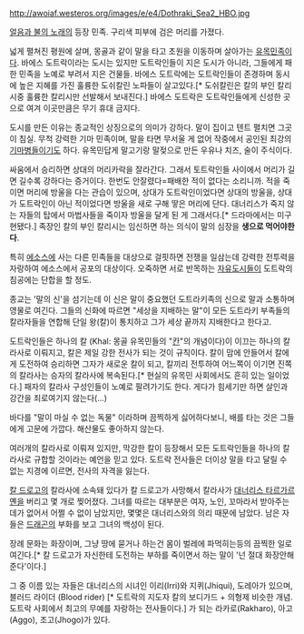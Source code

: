 http://awoiaf.westeros.org/images/e/e4/Dothraki_Sea2_HBO.jpg

[[얼음과 불의 노래]]의 등장 민족. 구리색 피부에 검은 머리를 가졌다.

넓게 펼쳐진 평원에 살며, 몽골과 같이 말을 타고 초원을 이동하며 살아가는 [[유목민족]]이다. 바에스 도트락이라는 도시는 있지만 도트락인들이 지은 도시가 아니라, 그들에게 패한 민족을 노예로 부려서 지은 건물들. 바에스 도트락에는 도트락인들이 존경하며 동시에 높은 지혜를 가진 훌륭한 도쉬칼린 노파들이 살고있다.[* 도쉬칼린은 칼의 부인 칼리시중 훌륭한 칼리시만 선발해서 보내진다.] 바에스 도트락은 도트락인들에게 신성한 곳으로 여겨 이곳만큼은 무기 휴대 금지다.

도시를 만든 이유는 종교적인 상징으로의 의미가 강하다. 말이 집이고 텐트 펼치면 그곳이 침실. 무척 강력한 기마 민족이며, 말을 타면 무서울 게 없어 작중에서 공인된 최강의 [[기병|기마병]]들이기도 하다. 유목민답게 말고기랑 말젖으로 만든 우유나 치즈, 술이 주식이다. 

싸움에서 승리하면 상대의 머리카락을 잘라간다. 그래서 토트락인들 사이에서 머리가 길면 길수록 강하다는 증거이다. 한번도 안잘렸다=패배한 적이 없다는 소리니까. 적을 죽이면 머리에 방울을 다는 관습이 있으며, 상대가 도트락인이었다면 상대의 방울을, 상대가 도트락인이 아닌 적이었다면 방울을 새로 구해 땋은 머리에 단다. 대너리스가 죽지 않는 자들의 탑에서 마법사들을 죽이자 방울을 달게 된 게 그래서다.[* 드라마에서는 미구현됐다.] 족장인 칼의 부인 칼리시는 임신하면 하는 의식이 말의 심장을 '''생으로 먹어야한다'''.

특히 [[에소스]]에 사는 다른 민족들을 대상으로 걸핏하면 전쟁을 일삼는데 강력한 전투력을 자랑하여 에소스에서 공포의 대상이다. 오죽하면 서로 반목하는 [[자유도시(얼음과 불의 노래)|자유도시]]들이 도트락의 침공에는 단합을 할 정도. 

종교는 '말의 신'을 섬기는데 이 신은 말이 중요했던 도트라키족의 신으로 말과 소통하며 영물로 여긴다. 그들의 신화에 따르면 "세상을 지배하는 말"이 모든 도트라키 부족들의 칼라자들을 연합해 단일 왕(칼)이 통치하고 그가 세상 끝까지 지배한다고 한다고.

도트락인들은 하나의 칼 (Khal: 몽골 유목민들의 "[[칸]]"의 개념이다)이 이끄는 하나의 칼라사로 이뤄지고, 칼은 제일 강한 전사가 되는 것이 규칙이다. 칼이 맘에 안들어서 칼에게 도전하여 승리하면 그자가 새로운 칼이 되고, 칼끼리 전투하여 어느쪽이 이기면 진쪽의 칼라사는 승자의 칼라사에 복속된다.[* 현실의 유목민 사회에서도 흔히 있는 일이었다.] 패자의 칼라사 구성인들이 노예로 팔려가기도 한다. 게다가 힘세기만 하면 살인과 강간을 죄로여기지 않는다(...) 

바다를 "말이 마실 수 없는 독물" 이라하며 끔찍하게 싫어하다보니, 배를 타는 것은 그들에게 고문에 가깝다. 해산물도 좋아하지 않는다.

여러개의 칼라사로 이뤄져 있지만, 막강한 칼이 등장해서 모든 도트락인들을 하나의 칼라사로 규합할 것이라는 예언을 믿고 있다. 도트락 전사들은 더이상 말을 타고 달릴 수 없는 지경에 이르면, 전사의 자격을 잃는다.

[[칼 드로고]]의 칼라사에 소속돼 있다가 칼 드로고가 사망해서 칼라사가 [[대너리스 타르가르옌]]을 버리고 몇 개로 찢어졌다. 그녀를 따르는 대부분은 여자, 노인, 꼬마라서 받아주는 데가 없어서 어쩔 수 없이 남았지만, 몇몇은 대너리스와의 의리 때문에 남았다. 남은 자들은 [[드래곤(얼음과 불의 노래)|드래곤]]의 부화를 보고 그녀의 백성이 된다. 

장례 문화는 화장이며, 그냥 땅에 묻거나 하는건 몸이 벌레에 파먹히는등의 끔찍한 일로 여긴다.[* 칼 드로고가 자신한테 도전하는 부하를 죽이면서 하는 말이 '넌 절대 화장안해준다'이다.] 

그 중 이름 있는 자들은 대너리스의 시녀인 이리(Irri)와 지퀴(Jhiqui), 도레아가 있으며, 블러드 라이더 (Blood rider) [* 도트락의 지도자 칼의 보디가드 + 의형제 비슷한 개념. 도트락 사회에서 최고의 무예를 자랑하는 전사들이다.] 가 되는 라카로(Rakharo), 아고(Aggo), 조고(Jhogo)가 있다. 
